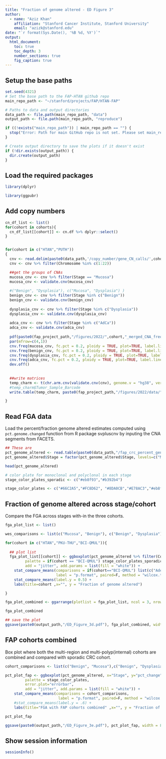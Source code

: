 ```yaml
---
title: "Fraction of genome altered - ED Figure 3"
author: 
  - name: "Aziz Khan"
    affiliation: "Stanford Cancer Institute, Stanford University"
    email: "azizk@stanford.edu"
date: "`r format(Sys.Date(), '%B %d, %Y')`"
output:
  html_document:
    toc: true
    toc_depth: 3
    number_sections: true
    fig_caption: true
---
```


## Setup the base paths
```r

set.seed(4321)
# Set the base path to the FAP-HTAN github repo
main_repo_path <- "~/stanford/projects/FAP/HTAN-FAP"

# Paths to data and output directories
data_path <- file.path(main_repo_path, "data")
output_path <- file.path(main_repo_path, "reproduce")

if ((!exists("main_repo_path")) | main_repo_path == "") {
  stop("Error: Path for main GitHub repo is not set. Please set main_repo_path <- '/path/to/repo/HTAN-FAP' and try again!")
}

# Create output directory to save the plots if it doesn't exist
if (!dir.exists(output_path)) {
  dir.create(output_path)
}
```

## Load the required packages

```r

library(dplyr)

library(ggpubr)

```


## Add copy numbers
```r

cn_df_list <- list()
for(cohort in cohorts){
  cn_df_list[[cohort]] <- cn.df %>% dplyr::select()
}


for(cohort in c("HTAN","PUTH"))
{
  cnv <- read.delim(paste0(data_path,'/copy_number/gene_CN_calls/',cohort,'_gene_CNs.tsv'), sep = "\t")
  cnv <- cnv %>% filter(Chromosome %in% c(1:22))

  ##get the groups of CNAs
  mucosa_cnv <- cnv %>% filter(Stage == "Mucosa")
  mucosa_cnv <- validate.cnv(mucosa_cnv)
  
  #("Benign", "Dysplasia"), c("Mucosa", "Dysplasia") )
  benign_cnv <- cnv %>% filter(Stage %in% c("Benign"))
  benign_cnv <- validate.cnv(benign_cnv)
  
  dysplasia_cnv <- cnv %>% filter(Stage %in% c("Dysplasia"))
  dysplasia_cnv <- validate.cnv(dysplasia_cnv)
  
  adca_cnv <- cnv %>% filter(Stage %in% c("AdCa"))
  adca_cnv <- validate.cnv(adca_cnv)
  
  pdf(paste0(fap_project_path,"/figures/2022/",cohort,"_merged_CNA_freq_plot.pdf"), width = 10, height = 10)
  par(mfrow=c(4,1))
  cnv.freq(mucosa_cnv, fc.pct = 0.2, ploidy = TRUE, plot=TRUE, label.line="", genome.v= "hg38")
  cnv.freq(benign_cnv, fc.pct = 0.2, ploidy = TRUE, plot=TRUE, label.line="", genome.v= "hg38")
  cnv.freq(dysplasia_cnv, fc.pct = 0.2, ploidy = TRUE, plot=TRUE, label.line="", genome.v= "hg38")
  cnv.freq(adca_cnv, fc.pct = 0.2, ploidy = TRUE, plot=TRUE, label.line="", genome.v= "hg38")
  dev.off()
  
  
  ##write matrices
  temp_charm <- t(chr.arm.cnv(validate.cnv(cnv), genome.v = "hg38", verbose = FALSE))
  #temp_charm$Tumor_Sample_Barcode 
  write.table(temp_charm, paste0(fap_project_path,"/figures/2022/data/",cohort,"_chrom_arm_CNA.tsv"), sep = "\t", row.names = T, quote = F)

}

```





## Read FGA data
Load the percent/fraction genome altered estimates computed using `pct.genome.changed` function from R package svpluscnv by inputing the CNA segments from FACETS.
```r

## These are 
pct_genome_altered <- read.table(paste0(data_path,"/fap_crc_percent_genome_altered.tsv"), sep = "\t", header = TRUE)
pct_genome_altered$Stage = factor(pct_genome_altered$Stage, levels=c("Mucosa", "Benign", "Dysplasia","AdCa", "Adenoma", "Carcinoma"))

head(pct_genome_altered)

# color plate for monoclonal and polyclonal in each stage
stage_color_plates_sporadic <- c("#eb8f93","#b392b4")

stage_color_plates <- c("#66C2A5","#FC8D62", "#8DA0CB","#E78AC3","#eb8f93","#b392b4","#A6D854","#FFD92F","#E5C494","#B3B3B3")

```


## Fraction of genome altered across stage/cohort
Compare the FGA across stages with-in the three cohorts.

```r

fga_plot_list <- list()

wes_comparisons <- list(c("Mucosa", "Benign"), c("Benign", "Dysplasia"), c("Benign", "AdCa"), c("AdCa", "Dysplasia"))

for(cohort in c("HTAN","PKU-THU","BCI-QMUL")){
   
  ## plot list
  fga_plot_list[[cohort]] <- ggboxplot(pct_genome_altered %>% filter(Cohort == cohort), x="Stage", y="pct_change", color ="Stage",
         palette = if(cohort == "BCI-QMUL") stage_color_plates_sporadic else stage_color_plates,
         add = "jitter", add.params = list(fill = "white")) +
    stat_compare_means(comparisons = if(cohort=="BCI-QMUL") list(c("Adenoma", "Carcinoma")) else wes_comparisons,
                       label = "p.format", paired=F, method = "wilcox.test", method.args = list(alternative = "two.sided")) +
    stat_compare_means(label.y = 0.5) + 
    labs(title=cohort ,x="", y = "Fraction of genome altered")

}

fga_plot_combined <- ggarrange(plotlist = fga_plot_list, ncol = 3, nrow = 1, widths=c(2,2,1.5))

fga_plot_combined

## save the plot
ggsave(paste0(output_path,"/ED_Figure_3d.pdf"), fga_plot_combined, width = 12, height = 6)

```


## FAP cohorts combined
Box plot where both the multi-region and multi-polyp(internal) cohorts are combined and compared with sporadic CRC cohort.

```r

cohort_comparisons <- list(c("Benign", "Mucosa"),c("Benign", "Dysplasia"), c("Dysplasia", "Adenoma"), c("Benign", "AdCa"), c("Benign", "Adenoma"),c("AdCa", "Adenoma"),c("Carcinoma", "Adenoma"), c("Dysplasia", "AdCa"), c("Carcinoma", "AdCa"))

pct_plot_fap <- ggboxplot(pct_genome_altered, x="Stage", y="pct_change", color = "Stage",
         palette = stage_color_plates,
         error.plot="errorbar",
         add = "jitter", add.params = list(fill = "white")) +
    stat_compare_means(comparisons = cohort_comparisons, 
                        label = "p.format", paired=F, method = "wilcox.test", method.args = list(alternative = "two.sided")) +
    #stat_compare_means(label.y = .6) + 
    labs(title="FGA with FAP cohorts combined" ,x="", y = "Fraction of genome altered")

pct_plot_fap

ggsave(paste0(output_path,"/ED_Figure_3e.pdf"), pct_plot_fap, width = 8, height = 6)

```


## Show session information
```r
sessionInfo()
```

